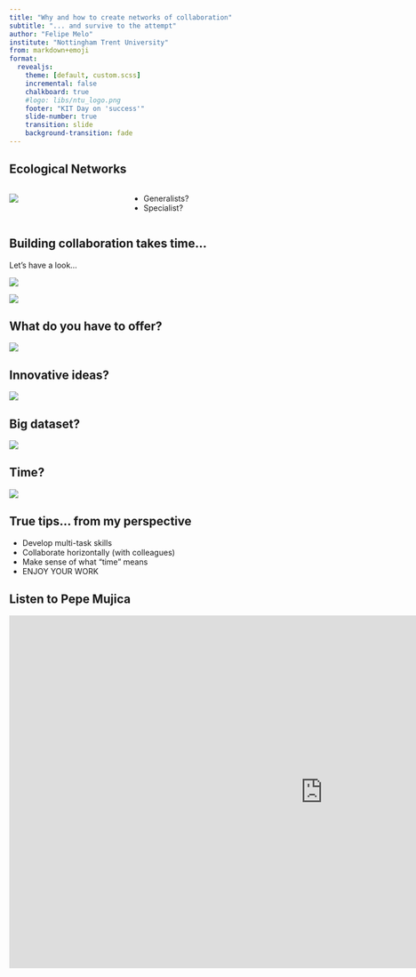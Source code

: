 ```yaml
---
title: "Why and how to create networks of collaboration"
subtitle: "... and survive to the attempt"
author: "Felipe Melo"
institute: "Nottingham Trent University"
from: markdown+emoji
format:
  revealjs:
    theme: [default, custom.scss]
    incremental: false
    chalkboard: true
    #logo: libs/ntu_logo.png
    footer: "KIT Day on 'success'"
    slide-number: true
    transition: slide
    background-transition: fade
---
```


## {background-image="https://scholarlykitchen.sspnet.org/wp-content/uploads/2017/04/iStock-614250216.jpg" background-size="80%"}

## Ecological Networks
:::{.columns}
:::{.column}

![](libs/nested.png)

:::
:::{.column}

- Generalists?
- Specialist?

:::
:::

## Building collaboration takes time...

Let's have a look...

[![](libs/scholar.png)](https://scholar.google.com.br/citations?hl=pt-BR&user=ytoqEukAAAAJ&view_op=list_works&sortby=pubdate)

![](libs/scopus_colab.png)

## What do you have to offer?

![](libs/phd_1.gif)

## Innovative ideas?

![](libs/phd2.jpeg)

## Big dataset?

![](libs/edit-csv-excel.png)

## Time?
![](libs/phd013013s.gif)

## True tips... from my perspective

- Develop multi-task skills
- Collaborate horizontally (with colleagues)
- Make sense of what "time" means
- ENJOY YOUR WORK

## Listen to Pepe Mujica

<iframe width="1128" height="635" src="https://www.youtube.com/embed/4GX6a2WEA1Q" title="Jose&#39;s interview - URUGUAY - #HUMAN" frameborder="0" allow="accelerometer; autoplay; clipboard-write; encrypted-media; gyroscope; picture-in-picture; web-share" referrerpolicy="strict-origin-when-cross-origin" allowfullscreen></iframe>

